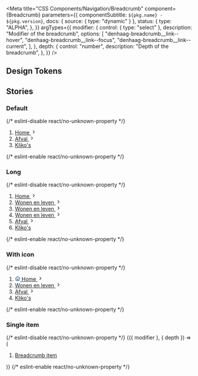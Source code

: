 

<Meta
  title="CSS Components/Navigation/Breadcrumb"
  component={Breadcrumb}
  parameters={{
    componentSubtitle: `${pkg.name} - ${pkg.version}`,
    docs: { source: { type: "dynamic" } },
    status: {
      type: "ALPHA",
    },
  }}
  argTypes={{
    modifier: {
      control: { type: "select" },
      description: "Modifier of the breadcrumb",
      options: [
        "denhaag-breadcrumb__link--hover",
        "denhaag-breadcrumb__link--focus",
        "denhaag-breadcrumb__link--current",
      ],
    },
    depth: {
      control: "number",
      description: "Depth of the breadcrumb",
    },
  }}
/>

<Description markdown={readme} />

## Design Tokens

<DesignTokenDocBlock categoryName="Breadcrumb" viewType="table" />

## Stories

### Default

<Canvas>
  {/* eslint-disable react/no-unknown-property */}
  <Story name="Default">
    <nav class="denhaag-breadcrumb">
      <ol class="denhaag-breadcrumb__list" itemscope itemtype="https://schema.org/BreadcrumbList">
        <li
          class="denhaag-breadcrumb__item"
          itemscope
          itemtype="https://schema.org/ListItem"
          itemprop="itemListElement"
        >
          <a
            class="denhaag-breadcrumb__link denhaag-breadcrumb__link--focus denhaag-link denhaag-link--focus"
            href="https://example.com/"
            itemprop="item"
          >
            <span class="denhaag-breadcrumb__text" itemprop="name">
              Home
            </span>
            <svg
              width="1em"
              height="1em"
              viewBox="0 0 24 24"
              fill="none"
              xmlns="http://www.w3.org/2000/svg"
              class="denhaag-icon"
              focusable="false"
              aria-hidden="true"
              shape-rendering="auto"
            >
              <path
                d="M9.293 18.707a1 1 0 010-1.414L14.586 12 9.293 6.707a1 1 0 011.414-1.414l6 6a1 1 0 010 1.414l-6 6a1 1 0 01-1.414 0z"
                fill="currentColor"
              ></path>
            </svg>
            <meta itemprop="position" content="1" />
          </a>
        </li>
        <li
          class="denhaag-breadcrumb__item"
          itemscope
          itemtype="https://schema.org/ListItem"
          itemprop="itemListElement"
        >
          <a class="denhaag-breadcrumb__link denhaag-link" href="https://example.com/a/" itemprop="item">
            <span class="denhaag-breadcrumb__text" itemprop="name">
              Afval
            </span>
            <svg
              width="1em"
              height="1em"
              viewBox="0 0 24 24"
              fill="none"
              xmlns="http://www.w3.org/2000/svg"
              class="denhaag-icon"
              focusable="false"
              aria-hidden="true"
              shape-rendering="auto"
            >
              <path
                d="M9.293 18.707a1 1 0 010-1.414L14.586 12 9.293 6.707a1 1 0 011.414-1.414l6 6a1 1 0 010 1.414l-6 6a1 1 0 01-1.414 0z"
                fill="currentColor"
              ></path>
            </svg>
            <meta itemprop="position" content="2" />
          </a>
        </li>
        <li
          class="denhaag-breadcrumb__item"
          itemscope
          itemtype="https://schema.org/ListItem"
          itemprop="itemListElement"
        >
          <a
            class="denhaag-breadcrumb__link denhaag-breadcrumb__link--current denhaag-link denhaag-link--current"
            href="https://example.com/a/b/"
            aria-current="location"
            itemprop="item"
          >
            <span class="denhaag-breadcrumb__text" itemprop="name">
              Kliko&apos;s
            </span>
            <meta itemprop="position" content="3" />
          </a>
        </li>
      </ol>
    </nav>
  </Story>
  {/* eslint-enable react/no-unknown-property */}
</Canvas>

### Long

<Canvas>
  {/* eslint-disable react/no-unknown-property */}
  <Story name="Long">
    <nav class="denhaag-breadcrumb">
      <ol class="denhaag-breadcrumb__list" itemscope itemtype="https://schema.org/BreadcrumbList">
        <li
          class="denhaag-breadcrumb__item"
          itemscope
          itemtype="https://schema.org/ListItem"
          itemprop="itemListElement"
        >
          <a
            class="denhaag-breadcrumb__link denhaag-breadcrumb__link--focus denhaag-link denhaag-link--focus"
            href="https://example.com/"
            itemprop="item"
          >
            <span class="denhaag-breadcrumb__text" itemprop="name">
              Home
            </span>
            <svg
              width="1em"
              height="1em"
              viewBox="0 0 24 24"
              fill="none"
              xmlns="http://www.w3.org/2000/svg"
              class="denhaag-icon"
              focusable="false"
              aria-hidden="true"
              shape-rendering="auto"
            >
              <path
                d="M9.293 18.707a1 1 0 010-1.414L14.586 12 9.293 6.707a1 1 0 011.414-1.414l6 6a1 1 0 010 1.414l-6 6a1 1 0 01-1.414 0z"
                fill="currentColor"
              ></path>
            </svg>
            <meta itemprop="position" content="1" />
          </a>
        </li>
        <li
          class="denhaag-breadcrumb__item denhaag-breadcrumb__item--hidden"
          itemscope
          itemtype="https://schema.org/ListItem"
          itemprop="itemListElement"
        >
          <a class="denhaag-breadcrumb__link denhaag-link" href="https://example.com/a/" itemprop="item">
            <span class="denhaag-breadcrumb__text" itemprop="name">
              Wonen en leven
            </span>
            <svg
              width="1em"
              height="1em"
              viewBox="0 0 24 24"
              fill="none"
              xmlns="http://www.w3.org/2000/svg"
              class="denhaag-icon"
              focusable="false"
              aria-hidden="true"
              shape-rendering="auto"
            >
              <path
                d="M9.293 18.707a1 1 0 010-1.414L14.586 12 9.293 6.707a1 1 0 011.414-1.414l6 6a1 1 0 010 1.414l-6 6a1 1 0 01-1.414 0z"
                fill="currentColor"
              ></path>
            </svg>
            <meta itemprop="position" content="2" />
          </a>
        </li>
        <li
          class="denhaag-breadcrumb__item denhaag-breadcrumb__item--hidden"
          itemscope
          itemtype="https://schema.org/ListItem"
          itemprop="itemListElement"
        >
          <a class="denhaag-breadcrumb__link denhaag-link" href="https://example.com/a/" itemprop="item">
            <span class="denhaag-breadcrumb__text" itemprop="name">
              Wonen en leven
            </span>
            <svg
              width="1em"
              height="1em"
              viewBox="0 0 24 24"
              fill="none"
              xmlns="http://www.w3.org/2000/svg"
              class="denhaag-icon"
              focusable="false"
              aria-hidden="true"
              shape-rendering="auto"
            >
              <path
                d="M9.293 18.707a1 1 0 010-1.414L14.586 12 9.293 6.707a1 1 0 011.414-1.414l6 6a1 1 0 010 1.414l-6 6a1 1 0 01-1.414 0z"
                fill="currentColor"
              ></path>
            </svg>
            <meta itemprop="position" content="2" />
          </a>
        </li>
        <li
          class="denhaag-breadcrumb__item"
          itemscope
          itemtype="https://schema.org/ListItem"
          itemprop="itemListElement"
        >
          <a class="denhaag-breadcrumb__link denhaag-link" href="https://example.com/a/" itemprop="item">
            <span class="denhaag-breadcrumb__text" itemprop="name">
              Wonen en leven
            </span>
            <svg
              width="1em"
              height="1em"
              viewBox="0 0 24 24"
              fill="none"
              xmlns="http://www.w3.org/2000/svg"
              class="denhaag-icon"
              focusable="false"
              aria-hidden="true"
              shape-rendering="auto"
            >
              <path
                d="M9.293 18.707a1 1 0 010-1.414L14.586 12 9.293 6.707a1 1 0 011.414-1.414l6 6a1 1 0 010 1.414l-6 6a1 1 0 01-1.414 0z"
                fill="currentColor"
              ></path>
            </svg>
            <meta itemprop="position" content="2" />
          </a>
        </li>
        <li
          class="denhaag-breadcrumb__item"
          itemscope
          itemtype="https://schema.org/ListItem"
          itemprop="itemListElement"
        >
          <a class="denhaag-breadcrumb__link denhaag-link" href="https://example.com/a/b/" itemprop="item">
            <span class="denhaag-breadcrumb__text" itemprop="name">
              Afval
            </span>
            <svg
              width="1em"
              height="1em"
              viewBox="0 0 24 24"
              fill="none"
              xmlns="http://www.w3.org/2000/svg"
              class="denhaag-icon"
              focusable="false"
              aria-hidden="true"
              shape-rendering="auto"
            >
              <path
                d="M9.293 18.707a1 1 0 010-1.414L14.586 12 9.293 6.707a1 1 0 011.414-1.414l6 6a1 1 0 010 1.414l-6 6a1 1 0 01-1.414 0z"
                fill="currentColor"
              ></path>
            </svg>
            <meta itemprop="position" content="3" />
          </a>
        </li>
        <li
          class="denhaag-breadcrumb__item"
          itemscope
          itemtype="https://schema.org/ListItem"
          itemprop="itemListElement"
        >
          <a
            class="denhaag-breadcrumb__link denhaag-breadcrumb__link--current denhaag-link denhaag-link--current"
            href="https://example.com/a/b/c/"
            aria-current="location"
            itemprop="item"
          >
            <span class="denhaag-breadcrumb__text" itemprop="name">
              Kliko&apos;s
            </span>
            <meta itemprop="position" content="4" />
          </a>
        </li>
      </ol>
    </nav>
  </Story>
  {/* eslint-enable react/no-unknown-property */}
</Canvas>

### With icon

<Canvas>
  {/* eslint-disable react/no-unknown-property */}
  <Story name="With icon">
    <nav class="denhaag-breadcrumb">
      <ol class="denhaag-breadcrumb__list" itemscope itemtype="https://schema.org/BreadcrumbList">
        <li
          class="denhaag-breadcrumb__item"
          itemscope
          itemtype="https://schema.org/ListItem"
          itemprop="itemListElement"
        >
          <a
            class="denhaag-breadcrumb__link denhaag-breadcrumb__link--focus denhaag-link denhaag-link--focus"
            href="https://example.com/"
            itemprop="item"
          >
            <svg
              width="1em"
              height="1em"
              viewBox="0 0 18 17"
              class="denhaag-icon"
              fill="currentColor"
              xmlns="http://www.w3.org/2000/svg"
            >
              <path
                d="M8.4467 0.877484C8.76244 0.596828 9.23823 0.596828 9.55397 0.877484L17.054 7.54415C17.398 7.84992 17.4289 8.37664 17.1232 8.72063C16.8174 9.06461 16.2907 9.0956 15.9467 8.78983L15.667 8.54121V14.8337C15.667 15.7541 14.9208 16.5003 14.0003 16.5003H4.00033C3.07986 16.5003 2.33367 15.7541 2.33367 14.8337V8.54121L2.05397 8.78983C1.70999 9.0956 1.18326 9.06461 0.877493 8.72063C0.571728 8.37664 0.602712 7.84992 0.946698 7.54415L8.4467 0.877484ZM4.00033 7.05973V14.8337H6.50033V10.667C6.50033 10.2068 6.87343 9.83366 7.33367 9.83366H10.667C11.1272 9.83366 11.5003 10.2068 11.5003 10.667V14.8337H14.0003V7.05973L9.00033 2.61529L4.00033 7.05973ZM9.83367 14.8337V11.5003H8.167V14.8337H9.83367Z"
                fill="#1261A3"
              />
            </svg>
            <span class="denhaag-breadcrumb__text" itemprop="name">
              Home
            </span>
            <svg
              width="1em"
              height="1em"
              viewBox="0 0 24 24"
              fill="none"
              xmlns="http://www.w3.org/2000/svg"
              class="denhaag-icon"
              focusable="false"
              aria-hidden="true"
              shape-rendering="auto"
            >
              <path
                d="M9.293 18.707a1 1 0 010-1.414L14.586 12 9.293 6.707a1 1 0 011.414-1.414l6 6a1 1 0 010 1.414l-6 6a1 1 0 01-1.414 0z"
                fill="currentColor"
              ></path>
            </svg>
            <meta itemprop="position" content="1" />
          </a>
        </li>
        <li
          class="denhaag-breadcrumb__item"
          itemscope
          itemtype="https://schema.org/ListItem"
          itemprop="itemListElement"
        >
          <a class="denhaag-breadcrumb__link denhaag-link" href="https://example.com/a/" itemprop="item">
            <span class="denhaag-breadcrumb__text" itemprop="name">
              Wonen en leven
            </span>
            <svg
              width="1em"
              height="1em"
              viewBox="0 0 24 24"
              fill="none"
              xmlns="http://www.w3.org/2000/svg"
              class="denhaag-icon"
              focusable="false"
              aria-hidden="true"
              shape-rendering="auto"
            >
              <path
                d="M9.293 18.707a1 1 0 010-1.414L14.586 12 9.293 6.707a1 1 0 011.414-1.414l6 6a1 1 0 010 1.414l-6 6a1 1 0 01-1.414 0z"
                fill="currentColor"
              ></path>
            </svg>
            <meta itemprop="position" content="2" />
          </a>
        </li>
        <li
          class="denhaag-breadcrumb__item"
          itemscope
          itemtype="https://schema.org/ListItem"
          itemprop="itemListElement"
        >
          <a class="denhaag-breadcrumb__link denhaag-link" href="https://example.com/a/b/" itemprop="item">
            <span class="denhaag-breadcrumb__text" itemprop="name">
              Afval
            </span>
            <svg
              width="1em"
              height="1em"
              viewBox="0 0 24 24"
              fill="none"
              xmlns="http://www.w3.org/2000/svg"
              class="denhaag-icon"
              focusable="false"
              aria-hidden="true"
              shape-rendering="auto"
            >
              <path
                d="M9.293 18.707a1 1 0 010-1.414L14.586 12 9.293 6.707a1 1 0 011.414-1.414l6 6a1 1 0 010 1.414l-6 6a1 1 0 01-1.414 0z"
                fill="currentColor"
              ></path>
            </svg>
            <meta itemprop="position" content="3" />
          </a>
        </li>
        <li
          class="denhaag-breadcrumb__item"
          itemscope
          itemtype="https://schema.org/ListItem"
          itemprop="itemListElement"
        >
          <a
            class="denhaag-breadcrumb__link denhaag-breadcrumb__link--current denhaag-link denhaag-link--current"
            href="https://example.com/a/b/c/"
            aria-current="location"
            itemprop="item"
          >
            <span class="denhaag-breadcrumb__text" itemprop="name">
              Kliko&apos;s
            </span>
            <meta itemprop="position" content="4" />
          </a>
        </li>
      </ol>
    </nav>
  </Story>
  {/* eslint-enable react/no-unknown-property */}
</Canvas>

### Single item

<Canvas>
  {/* eslint-disable react/no-unknown-property */}
  <Story
    name="Single item"
    args={{
      modifier: "denhaag-breadcrumb__link",
      depth: 1,
    }}
  >
    {({ modifier }, { depth }) => (
      <nav class="denhaag-breadcrumb">
        <ol class="denhaag-breadcrumb__list" itemscope itemtype="https://schema.org/BreadcrumbList">
          <li
            class="denhaag-breadcrumb__item"
            itemscope
            itemtype="https://schema.org/ListItem"
            itemprop="itemListElement"
          >
            <a class={`denhaag-breadcrumb__link ${modifier} denhaag-link`} href="https://example.com/" itemprop="item">
              <span class="denhaag-breadcrumb__text" itemprop="name">
                Breadcrumb item
              </span>
              <meta itemprop="position" content={depth} />
            </a>
          </li>
        </ol>
      </nav>
    )}
  </Story>
  {/* eslint-enable react/no-unknown-property */}
</Canvas>

<ArgsTable story="Single item" />
